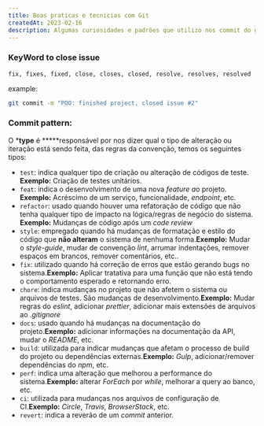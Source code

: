 ```yaml
---
title: Boas praticas e tecnicias com Git
createdAt: 2023-02-16
description: Algumas curiosidades e padrões que utilizo nos commit do git
---
```


### KeyWord to close issue

```
fix, fixes, fixed, close, closes, closed, resolve, resolves, resolved
```

example:

```bash
git commit -m "POO: finished project, closed issue #2"
```

### Commit pattern:

O ***type** é *****responsável por nos dizer qual o tipo de alteração ou iteração está sendo feita, das regras da convenção, temos os seguintes tipos:

- `test`: indica qualquer tipo de criação ou alteração de códigos de teste. **Exemplo:** Criação de testes unitários.
- `feat`: indica o desenvolvimento de uma nova *feature a*o projeto. **Exemplo:** Acréscimo de um serviço, funcionalidade, *endpoint*, etc.
- `refactor`: usado quando houver uma refatoração de código que não tenha qualquer tipo de impacto na lógica/regras de negócio do sistema. **Exemplo:** Mudanças de código após um *code review*
- `style`: empregado quando há mudanças de formatação e estilo do código que **não alteram** o sistema de nenhuma forma.**Exemplo:** Mudar o *style-guide*, mudar de convenção *lint*, arrumar indentações, remover espaços em brancos, remover comentários, etc..
- `fix`: utilizado quando há correção de erros que estão gerando bugs no sistema.**Exemplo:** Aplicar tratativa para uma função que não está tendo o comportamento esperado e retornando erro.
- `chore`: indica mudanças no projeto que não afetem o sistema ou arquivos de testes. São mudanças de desenvolvimento.**Exemplo:** Mudar regras do *eslint*, adicionar *prettier*, adicionar mais extensões de arquivos ao .*gitignore*
- `docs`: usado quando há mudanças na documentação do projeto.**Exemplo:** adicionar informações na documentação da API, mudar o *README*, etc.
- `build`: utilizada para indicar mudanças que afetam o processo de build do projeto ou dependências externas.**Exemplo:** *Gulp*, adicionar/remover dependências do *npm*, etc.
- `perf`: indica uma alteração que melhorou a performance do sistema.**Exemplo:** alterar *ForEach* por *while*, melhorar a query ao banco, etc.
- `ci`: utilizada para mudanças nos arquivos de configuração de CI.**Exemplo:** *Circle*, *Travis*, *BrowserStack*, etc.
- `revert`: indica a reverão de um *commit* anterior.